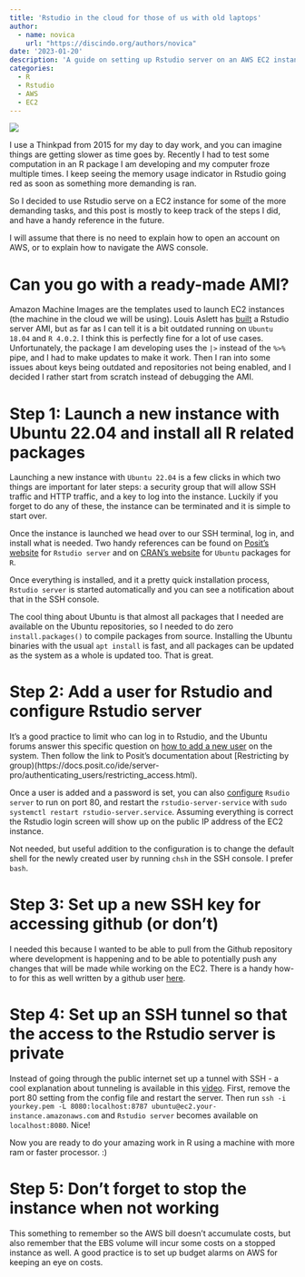 ```yaml
---
title: 'Rstudio in the cloud for those of us with old laptops'
author: 
  - name: novica
    url: "https://discindo.org/authors/novica"
date: '2023-01-20'
description: 'A guide on setting up Rstudio server on an AWS EC2 instance for users with older laptops, including steps for installation, configuration, and secure access.'
categories:
  - R
  - Rstudio
  - AWS
  - EC2
---
```


[![](https://ko-fi.com/img/githubbutton_sm.svg)](https://ko-fi.com/J3J8133RYV)

I use a Thinkpad from 2015 for my day to day work, and you can imagine things are getting slower as time goes by. Recently I had to test some computation in an R package I am developing and my computer froze multiple times. I keep seeing the memory usage indicator in Rstudio going red as soon as something more demanding is ran. 

So I decided to use Rstudio serve on a EC2 instance for some of the more demanding tasks, and this post is mostly to keep track of the steps I did, and have a handy reference in the future. 

I will assume that there is no need to explain how to open an account on AWS, or to explain how to navigate the AWS console. 

# Can you go with a ready-made AMI?

Amazon Machine Images are the templates used to launch EC2 instances (the machine in the cloud we will be using). Louis Aslett has [built](https://www.louisaslett.com/RStudio_AMI/) a Rstudio server AMI, but as far as I can tell it is a bit outdated running on `Ubuntu 18.04` and `R 4.0.2`. I think this is perfectly fine for a lot of use cases. Unfortunately, the package I am developing uses the `|>` instead of the `%>%` pipe, and I had to make updates to make it work. Then I ran into some issues about keys being outdated and repositories not being enabled, and I decided I rather start from scratch instead of debugging the AMI.


# Step 1: Launch a new instance with Ubuntu 22.04 and install all R related packages

Launching a new instance with `Ubuntu 22.04` is a few clicks in which two things are important for later steps: a security group that will allow SSH traffic and HTTP traffic, and a key to log into the instance. Luckily if you forget to do any of these, the instance can be terminated and it is simple to start over.

Once the instance is launched we head over to our SSH terminal, log in, and install what is needed. Two handy references can be found on [Posit's website](https://posit.co/download/rstudio-server/) for `Rstudio server` and on [CRAN's website](https://cran.rstudio.com/bin/linux/ubuntu/) for `Ubuntu` packages for `R`.

Once everything is installed, and it a pretty quick installation process, `Rstudio server` is started automatically and you can see a notification about that in the SSH console.

The cool thing about Ubuntu is that almost all packages that I needed are available on the Ubuntu repositories, so I needed to do zero `install.packages()` to compile packages from source. Installing the Ubuntu binaries with the usual `apt install` is fast, and all packages can be updated as the system as a whole is updated too. That is great.

# Step 2: Add a user for Rstudio and configure Rstudio server

It's a good practice to limit who can log in to Rstudio, and the Ubuntu forums answer this specific question on [how to add a new user](https://askubuntu.com/questions/838443/create-a-username-and-password-in-rstudio-server) on the system. Then follow the link to Posit's documentation about [Restricting by group)(https://docs.posit.co/ide/server-pro/authenticating_users/restricting_access.html).

Once a user is added and a password is set, you can also [configure](https://support.posit.co/hc/en-us/articles/200552316-Configuring-RStudio-Workbench-RStudio-Server) `Rsudio server` to run on port 80, and restart the `rstudio-server-service` with `sudo systemctl restart rstudio-server.service`. Assuming everything is correct the Rstudio login screen will show up on the public IP address of the EC2 instance.

Not needed, but useful addition to the configuration is to change the default shell for the newly created user by running  `chsh` in the SSH console. I prefer `bash`.

# Step 3: Set up a new SSH key for accessing github (or don't)

I needed this because I wanted to be able to pull from the Github repository where development is happening and to be able to potentially push any changes that will be made while working on the EC2. There is a handy how-to for this as well written by a github user [here](https://gist.github.com/aprilmintacpineda/f101bf5fd34f1e6664497cf4b9b9345f).

# Step 4: Set up an SSH tunnel so that the access to the Rstudio server is private

Instead of going through the public internet set up a tunnel with SSH - a cool explanation about tunneling is available in this [video](https://www.youtube.com/watch?v=AtuAdk4MwWw). First, remove the port 80 setting from the config file and restart the server. Then run `ssh -i yourkey.pem -L 8080:localhost:8787 ubuntu@ec2.your-instance.amazonaws.com` and `Rstudio server` becomes available on `localhost:8080`. Nice!

Now you are ready to do your amazing work in R using a machine with more ram or faster processor. :)

# Step 5: Don't forget to stop the instance when not working

This something to remember so the AWS bill doesn't accumulate costs, but also remember that the EBS volume will incur some costs on a stopped instance as well. A good practice is to set up budget alarms on AWS for keeping an eye on costs. 
